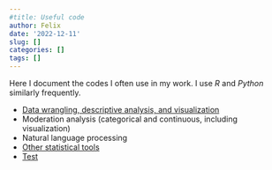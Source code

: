 ```yaml
---
#title: Useful code
author: Felix
date: '2022-12-11'
slug: []
categories: []
tags: []
---
```

Here I document the codes I often use in my work. I use *R* and *Python* similarly frequently. 

- [Data wrangling, descriptive analysis, and visualization](../data-wrangling-and-visualization/wrang-vis-index/)
- Moderation analysis (categorical and continuous, including visualization)
- Natural language processing 
- [Other statistical tools](../stat-tools/stat-tools-index/) 
- [Test](../test/Final.nb.html/)


